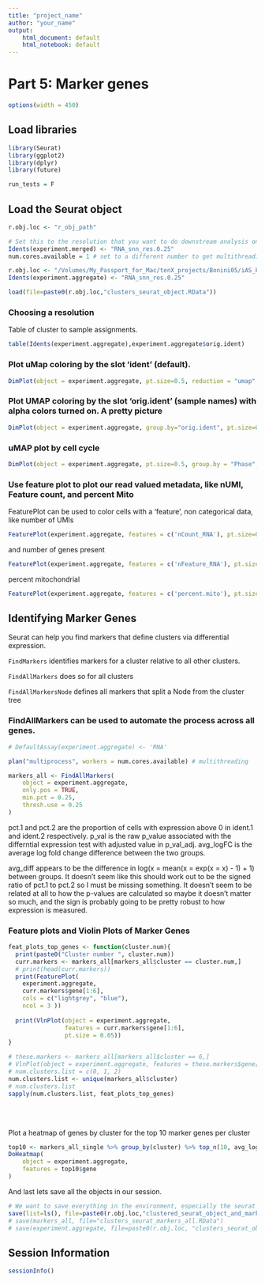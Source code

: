 ```yaml
---
title: "project_name"
author: "your_name"
output:
    html_document: default
    html_notebook: default
---
```


# Part 5: Marker genes

```r
options(width = 450)
```

## Load libraries
```r
library(Seurat)
library(ggplot2)
library(dplyr)
library(future)
```

```r
run_tests = F
```


## Load the Seurat object
```r
r.obj.loc <- "r_obj_path"

# Set this to the resolution that you want to do downstream analysis on
Idents(experiment.merged) <- "RNA_snn_res.0.25"
num.cores.available = 1 # set to a different number to get multithreading when running findAllMarkers
```


```r
r.obj.loc <- "/Volumes/My_Passport_for_Mac/tenX_projects/Bonini05/iAS_Pb_project/rds/all_samples/"
Idents(experiment.aggregate) <- "RNA_snn_res.0.25"
```

```r
load(file=paste0(r.obj.loc,"clusters_seurat_object.RData"))
```

### Choosing a resolution

Table of cluster to sample assignments.
```r
table(Idents(experiment.aggregate),experiment.aggregate$orig.ident)
```

<!-- Plot TSNE coloring by the slot 'ident' (default). -->
<!-- ```{r plot_tsne, warning=FALSE,error=FALSE,message=FALSE} -->
<!-- DimPlot(object = experiment.aggregate, pt.size=0.5, reduction = "tsne", label = T) -->
<!-- ``` -->


### Plot uMap coloring by the slot 'ident' (default).
```r
DimPlot(object = experiment.aggregate, pt.size=0.5, reduction = "umap", label = T)
```

### Plot UMAP  coloring by the slot 'orig.ident' (sample names) with alpha colors turned on. A pretty picture
```r
DimPlot(object = experiment.aggregate, group.by="orig.ident", pt.size=0.5, reduction = "umap" )
```



### uMAP plot by cell cycle
```r
DimPlot(object = experiment.aggregate, pt.size=0.5, group.by = "Phase", reduction = "umap" )
```


### Use feature plot to plot our read valued metadata, like nUMI, Feature count, and percent Mito

FeaturePlot can be used to color cells with a 'feature', non categorical data, like number of UMIs
```r
FeaturePlot(experiment.aggregate, features = c('nCount_RNA'), pt.size=0.5)
```
and number of genes present
```r
FeaturePlot(experiment.aggregate, features = c('nFeature_RNA'), pt.size=0.5)
```

percent mitochondrial
```r
FeaturePlot(experiment.aggregate, features = c('percent.mito'), pt.size=0.5)
```


## Identifying Marker Genes

Seurat can help you find markers that define clusters via differential expression.

`FindMarkers` identifies markers for a cluster relative to all other clusters.

`FindAllMarkers` does so for all clusters

`FindAllMarkersNode` defines all markers that split a Node from the cluster tree

### FindAllMarkers can be used to automate the process across all genes.

```r
# DefaultAssay(experiment.aggregate) <- 'RNA'

plan("multiprocess", workers = num.cores.available) # multithreading

markers_all <- FindAllMarkers(
    object = experiment.aggregate,
    only.pos = TRUE,
    min.pct = 0.25,
    thresh.use = 0.25
)
```


pct.1 and pct.2 are the proportion of cells with expression above 0 in ident.1 and ident.2 respectively. p_val is the raw p_value associated with the differntial expression test with adjusted value in p_val_adj. avg_logFC is the average log fold change difference between the two groups.

avg_diff appears to be the difference in log(x = mean(x = exp(x = x) - 1) + 1) between groups.  It doesn’t seem like this should work out to be the signed ratio of pct.1 to pct.2 so I must be missing something.  It doesn’t seem to be related at all to how the p-values are calculated so maybe it doesn’t matter so much, and the sign is probably going to be pretty robust to how expression is measured.


### Feature plots and Violin Plots of Marker Genes
```r
feat_plots_top_genes <- function(cluster.num){  
  print(paste0("Cluster number ", cluster.num))
  curr.markers <- markers_all[markers_all$cluster == cluster.num,] 
  # print(head(curr.markers))
  print(FeaturePlot( 
    experiment.aggregate,
    curr.markers$gene[1:6],
    cols = c("lightgrey", "blue"),
    ncol = 3 ))
  
  print(VlnPlot(object = experiment.aggregate, 
                features = curr.markers$gene[1:6], 
                pt.size = 0.05))
}

# these.markers <- markers_all[markers_all$cluster == 6,]
# VlnPlot(object = experiment.aggregate, features = these.markers$gene[1:6], pt.size = 0.05)
# num.clusters.list = c(0, 1, 2)
num.clusters.list <- unique(markers_all$cluster)
# num.clusters.list
sapply(num.clusters.list, feat_plots_top_genes)
```

<br/>
<br/>

Plot a heatmap of genes by cluster for the top 10 marker genes per cluster
```r
top10 <- markers_all_single %>% group_by(cluster) %>% top_n(10, avg_log2FC)
DoHeatmap(
    object = experiment.aggregate,
    features = top10$gene
)
```

And last lets save all the objects in our session.
```r
# We want to save everything in the environment, especially the seurat object and the list of marker genes, so use ls()
save(list=ls(), file=paste0(r.obj.loc,"clustered_seurat_object_and_markers.RData"))
# save(markers_all, file="clusters_seurat_markers_all.RData")
# save(experiment.aggregate, file=paste0(r.obj.loc, "clusters_seurat_object.RData"))
```

## Session Information
```r
sessionInfo()
```
